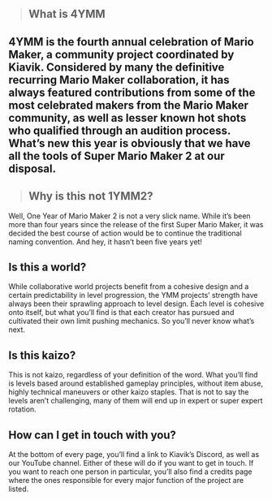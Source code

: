 

> ## What is 4YMM
  4YMM is the fourth annual celebration of Mario Maker, a community project coordinated by Kiavik. Considered by many the definitive recurring Mario Maker collaboration, it has always featured contributions from some of the most celebrated makers from the Mario Maker community, as well as lesser known hot shots who qualified through an audition process. What’s new this year is obviously that we have all the tools of Super Mario Maker 2 at our disposal.
---

> ## Why is this not 1YMM2?
  Well, One Year of Mario Maker 2 is not a very slick name. While it’s been more than four years since the release of the first Super Mario Maker, it was decided the best course of action would be to continue the traditional naming convention. And hey, it hasn’t been five years yet!


## Is this a world?
While collaborative world projects benefit from a cohesive design and a certain predictability in level progression, the YMM projects’ strength have always been their sprawling approach to level design. Each level is cohesive onto itself, but what you’ll find is that each creator has pursued and cultivated their own limit pushing mechanics. So you’ll never know what’s next.


## Is this kaizo?
This is not kaizo, regardless of your definition of the word. What you’ll find is levels based around established gameplay principles, without item abuse, highly technical maneuvers or other kaizo staples. That is not to say the levels aren’t challenging, many of them will end up in expert or super expert rotation.


## How can I get in touch with you?
At the bottom of every page, you’ll find a link to Kiavik’s Discord, as well as our YouTube channel. Either of these will do if you want to get in touch. If you want to reach one person in particular, you’ll also find a credits page where the ones responsible for every major function of the project are listed.
